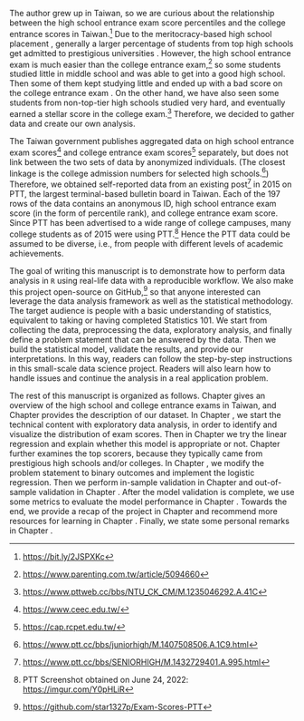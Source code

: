 The author grew up in Taiwan, so we are curious about the relationship between the high school entrance exam score percentiles and the college entrance scores in Taiwan.^[<https://bit.ly/2JSPXKc>] Due to the meritocracy-based high school placement \cite{chu2013high}, generally a larger percentage of students from top high schools get admitted to prestigious universities \cite{hung2009access}.  However, the high school entrance exam is much easier than the college entrance exam,^[<https://www.parenting.com.tw/article/5094660>] so some students studied little in middle school and was able to get into a good high school. Then some of them kept studying little and ended up with a bad score on the college entrance exam \cite{tsai2016underachievement}. On the other hand, we have also seen some students from non-top-tier high schools studied very hard, and eventually earned a stellar score in the college exam.^[<https://www.pttweb.cc/bbs/NTU_CK_CM/M.1235046292.A.41C>] Therefore, we decided to gather data and create our own analysis.  

The Taiwan government publishes aggregated data on high school entrance exam scores^[<https://www.ceec.edu.tw/>] and college entrance exam scores^[<https://cap.rcpet.edu.tw/>] separately, but does not link between the two sets of data by anonymized individuals. (The closest linkage is the college admission numbers for selected high schools.^[<https://www.ptt.cc/bbs/juniorhigh/M.1407508506.A.1C9.html>]) Therefore, we obtained self-reported data from an existing post^[<https://www.ptt.cc/bbs/SENIORHIGH/M.1432729401.A.995.html>] in 2015 on PTT, the largest terminal-based bulletin board in Taiwan. Each of the 197 rows of the data contains an anonymous ID, high school entrance exam score (in the form of percentile rank), and college entrance exam score. Since PTT has been advertised to a wide range of college campuses, many college students as of 2015 were using PTT.^[PTT Screenshot obtained on June 24, 2022: <https://imgur.com/Y0pHLiR>] Hence the PTT data could be assumed to be diverse, i.e., from people with different levels of academic achievements.    

The goal of writing this manuscript is to demonstrate how to perform data analysis in `R` using real-life data with a reproducible workflow. We also make this project open-source on GitHub,^[<https://github.com/star1327p/Exam-Scores-PTT>] so that anyone interested can leverage the data analysis framework as well as the statistical methodology. The target audience is people with a basic understanding of statistics, equivalent to taking or having completed Statistics 101. We start from collecting the data, preprocessing the data, exploratory analysis, and finally define a problem statement that can be answered by the data. Then we build the statistical model, validate the results, and provide our interpretations. In this way, readers can follow the step-by-step instructions in this small-scale data science project. Readers will also learn how to handle issues and continue the analysis in a real application problem.     

The rest of this manuscript is organized as follows. Chapter \ref{background} gives an overview of the high school and college entrance exams in Taiwan, and Chapter \ref{data} provides the description of our dataset. In Chapter \ref{eda}, we start the technical content with exploratory data analysis, in order to identify and visualize the distribution of exam scores. Then in Chapter \ref{linear-reg} we try the linear regression and explain whether this model is appropriate or not. Chapter \ref{explore-top} further examines the top scorers, because they typically came from prestigious high schools and/or colleges. In Chapter \ref{logit-reg}, we modify the problem statement to binary outcomes and implement the logistic regression. Then we perform in-sample validation in Chapter \ref{validation} and out-of-sample validation in Chapter \ref{out-of-sample}. After the model validation is complete, we use some metrics to evaluate the model performance in Chapter \ref{roc-auc}. Towards the end, we provide a recap of the project in Chapter \ref{recap} and recommend more resources for learning in Chapter \ref{resources}. Finally, we state some personal remarks in Chapter \ref{personal-remarks}.  